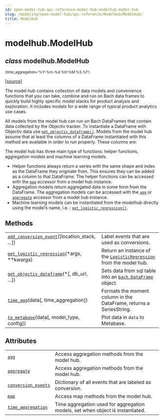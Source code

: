 ```yaml
---
id: open-model-hub-api-reference-model-hub-modelhub-model-hub
slug: /modeling/open-model-hub/api-reference/ModelHub/ModelHub/
title: ModelHub
---
```


# modelhub.ModelHub

<div className="class">

## <span className="type-annotation"><em>class</em></span> <span className="additional-name">modelhub.</span><span className="name">ModelHub</span>

<small className="parameter-list">(<span className="parameter" id="time_aggregation">time_aggregation='%Y-%m-%d %H:%M:%S.%f'</span>)</small>


&#8203;<span className="view-source">[[source]](https://github.com/objectiv/objectiv-analytics/blob/main/modelhub/modelhub/modelhub.py)</span>

<div className="content">

The model hub contains collection of data models and convenience functions that you can take, combine and
run on Bach data frames to quickly build highly specific model stacks for product analysis and
exploration.
It includes models for a wide range of typical product analytics use cases.

All models from the model hub can run on Bach DataFrames that contain data collected by the Objectiv
tracker. To instantiate a DataFrame with Objectiv data use [`get_objectiv_dataframe()`](/modeling/open-model-hub/api-reference/ModelHub/modelhub.ModelHub.get_objectiv_dataframe.mdx). Models
from the model hub assume that at least the columns of a DataFrame instantiated with this method are
available in order to run properly. These columns are:

The model hub has three main type of functions: helper functions, aggregation models and
machine learning models.

* Helper functions always return a series with the same shape and index as the DataFrame they originate
from. This ensures they can be added as a column to that DataFrame. The helper functions can be accessed
with the [`map`](/modeling/open-model-hub/api-reference/ModelHub/modelhub.ModelHub.map.mdx) accessor from a model hub instance.
* Aggregation models return aggregated data in some form from the DataFrame. The aggregation models can be
accessed with the [`agg`](/modeling/open-model-hub/api-reference/ModelHub/modelhub.ModelHub.agg.mdx) or [`aggregate`](/modeling/open-model-hub/api-reference/ModelHub/modelhub.ModelHub.aggregate.mdx) accessor from a model hub instance.
* Machine learning models can be instantiated from the modelhub directly using the model’s name,
i.e. : [`get_logistic_regression()`](/modeling/open-model-hub/api-reference/ModelHub/modelhub.ModelHub.get_logistic_regression.mdx).

## Methods

<div className="table-autosummary">

|                                                   |                                                                                                                                                                                                                        |
| ------------------------------------------------- | --------------------------------------------------------------------------------------------------------------------------------------------------------------------------------------------------------------------- |
| [`add_conversion_event`](/modeling/open-model-hub/api-reference/ModelHub/modelhub.ModelHub.add_conversion_event.mdx)([location_stack, ...])       | Label events that are used as conversions.                                                                                                                                                                             |
| [`get_logistic_regression`](/modeling/open-model-hub/api-reference/ModelHub/modelhub.ModelHub.get_logistic_regression.mdx)(\*args, \*\*kwargs)          | Return an instance of the [`LogisticRegression`](/modeling/open-model-hub/models/machine-learning/LogisticRegression/modelhub.LogisticRegression.mdx) from the model hub.                                                                                                                                                       |
| [`get_objectiv_dataframe`](/modeling/open-model-hub/api-reference/ModelHub/modelhub.ModelHub.get_objectiv_dataframe.mdx)(\*[, db_url, ...])          | Sets data from sql table into an [`bach.DataFrame`](/modeling/bach/api-reference/DataFrame/bach.DataFrame.mdx) object.                                                                                                                                                                |
| [`time_agg`](/modeling/open-model-hub/api-reference/ModelHub/modelhub.ModelHub.time_agg.mdx)(data[, time_aggregation])                | Formats the moment column in the DataFrame, returns a SeriesString.                                                                                                                                                    |
| [`to_metabase`](/modeling/open-model-hub/api-reference/ModelHub/modelhub.ModelHub.to_metabase.mdx)(data[, model_type, config])           | Plot data in `data` to Metabase.                                                                                                                                                                                         |


</div>

## Attributes

<div className="table-autosummary">

|                                                   |                                                                                                                                                                                                                        |
| ------------------------------------------------- | --------------------------------------------------------------------------------------------------------------------------------------------------------------------------------------------------------------------- |
| [`agg`](/modeling/open-model-hub/api-reference/ModelHub/modelhub.ModelHub.agg.mdx)                                               | Access aggregation methods from the model hub.                                                                                                                                                                         |
| [`aggregate`](/modeling/open-model-hub/api-reference/ModelHub/modelhub.ModelHub.aggregate.mdx)                                         | Access aggregation methods from the model hub.                                                                                                                                                                         |
| [`conversion_events`](/modeling/open-model-hub/api-reference/ModelHub/modelhub.ModelHub.conversion_events.mdx)                                 | Dictionary of all events that are labeled as conversion.                                                                                                                                                               |
| [`map`](/modeling/open-model-hub/api-reference/ModelHub/modelhub.ModelHub.map.mdx)                                               | Access map methods from the model hub.                                                                                                                                                                                 |
| [`time_aggregation`](/modeling/open-model-hub/api-reference/ModelHub/modelhub.ModelHub.time_aggregation.mdx)                                  | Time aggregation used for aggregation models, set when object is instantiated.                                                                                                                                         |


</div>


</div>


</div>
